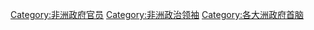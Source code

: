 [[Category:非洲政府官员|Category:非洲政府官员]]
[[Category:非洲政治领袖|Category:非洲政治领袖]]
[[Category:各大洲政府首脑|Category:各大洲政府首脑]]